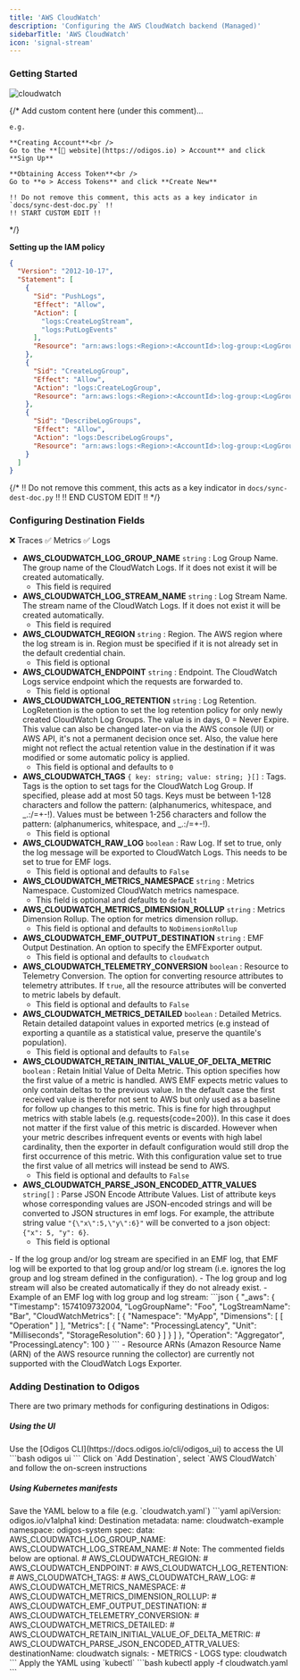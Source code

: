 ```yaml
---
title: 'AWS CloudWatch'
description: 'Configuring the AWS CloudWatch backend (Managed)'
sidebarTitle: 'AWS CloudWatch'
icon: 'signal-stream'
---
```


### Getting Started

<img src="https://d15jtxgb40qetw.cloudfront.net/awscloudwatch.svg" alt="cloudwatch" className="not-prose h-20" />

{/*
    Add custom content here (under this comment)...

    e.g.

    **Creating Account**<br />
    Go to the **[🔗 website](https://odigos.io) > Account** and click **Sign Up**

    **Obtaining Access Token**<br />
    Go to **⚙️ > Access Tokens** and click **Create New**

    !! Do not remove this comment, this acts as a key indicator in `docs/sync-dest-doc.py` !!
    !! START CUSTOM EDIT !!
*/}


<AwsCredentials />

**Setting up the IAM policy**

```json
{
  "Version": "2012-10-17",
  "Statement": [
    {
      "Sid": "PushLogs",
      "Effect": "Allow",
      "Action": [
        "logs:CreateLogStream",
        "logs:PutLogEvents"
      ],
      "Resource": "arn:aws:logs:<Region>:<AccountId>:log-group:<LogGroupName>:log-stream:<LogStreamName>"
    },
    {
      "Sid": "CreateLogGroup",
      "Effect": "Allow",
      "Action": "logs:CreateLogGroup",
      "Resource": "arn:aws:logs:<Region>:<AccountId>:log-group:<LogGroupName>"
    },
    {
      "Sid": "DescribeLogGroups",
      "Effect": "Allow",
      "Action": "logs:DescribeLogGroups",
      "Resource": "arn:aws:logs:<Region>:<AccountId>:log-group:<LogGroupName>"
    }
  ]
}
```

{/*
    !! Do not remove this comment, this acts as a key indicator in `docs/sync-dest-doc.py` !!
    !! END CUSTOM EDIT !!
*/}

### Configuring Destination Fields

<Accordion title="Supported Signals:">
  ❌ Traces
  ✅ Metrics
  ✅ Logs
</Accordion>

- **AWS_CLOUDWATCH_LOG_GROUP_NAME** `string` : Log Group Name. The group name of the CloudWatch Logs. If it does not exist it will be created automatically.
  - This field is required
- **AWS_CLOUDWATCH_LOG_STREAM_NAME** `string` : Log Stream Name. The stream name of the CloudWatch Logs. If it does not exist it will be created automatically.
  - This field is required
- **AWS_CLOUDWATCH_REGION** `string` : Region. The AWS region where the log stream is in. Region must be specified if it is not already set in the default credential chain.
  - This field is optional
- **AWS_CLOUDWATCH_ENDPOINT** `string` : Endpoint. The CloudWatch Logs service endpoint which the requests are forwarded to.
  - This field is optional
- **AWS_CLOUDWATCH_LOG_RETENTION** `string` : Log Retention. LogRetention is the option to set the log retention policy for only newly created CloudWatch Log Groups. The value is in days, 0 = Never Expire. This value can also be changed later-on via the AWS console (UI) or AWS API, it's not a permanent decision once set. Also, the value here might not reflect the actual retention value in the destination if it was modified or some automatic policy is applied.
  - This field is optional and defaults to `0`
- **AWS_CLOUDWATCH_TAGS** `{ key: string; value: string; }[]` : Tags. Tags is the option to set tags for the CloudWatch Log Group. If specified, please add at most 50 tags. Keys must be between 1-128 characters and follow the pattern: (alphanumerics, whitespace, and _.:/=+-!). Values must be between 1-256 characters and follow the pattern: (alphanumerics, whitespace, and _.:/=+-!).
  - This field is optional
- **AWS_CLOUDWATCH_RAW_LOG** `boolean` : Raw Log. If set to true, only the log message will be exported to CloudWatch Logs. This needs to be set to true for EMF logs.
  - This field is optional and defaults to `False`
- **AWS_CLOUDWATCH_METRICS_NAMESPACE** `string` : Metrics Namespace. Customized CloudWatch metrics namespace.
  - This field is optional and defaults to `default`
- **AWS_CLOUDWATCH_METRICS_DIMENSION_ROLLUP** `string` : Metrics Dimension Rollup. The option for metrics dimension rollup.
  - This field is optional and defaults to `NoDimensionRollup`
- **AWS_CLOUDWATCH_EMF_OUTPUT_DESTINATION** `string` : EMF Output Destination. An option to specify the EMFExporter output.
  - This field is optional and defaults to `cloudwatch`
- **AWS_CLOUDWATCH_TELEMETRY_CONVERSION** `boolean` : Resource to Telemetry Conversion. The option for converting resource attributes to telemetry attributes. If `true`, all the resource attributes will be converted to metric labels by default.
  - This field is optional and defaults to `False`
- **AWS_CLOUDWATCH_METRICS_DETAILED** `boolean` : Detailed Metrics. Retain detailed datapoint values in exported metrics (e.g instead of exporting a quantile as a statistical value, preserve the quantile's population).
  - This field is optional and defaults to `False`
- **AWS_CLOUDWATCH_RETAIN_INITIAL_VALUE_OF_DELTA_METRIC** `boolean` : Retain Initial Value of Delta Metric. This option specifies how the first value of a metric is handled. AWS EMF expects metric values to only contain deltas to the previous value. In the default case the first received value is therefor not sent to AWS but only used as a baseline for follow up changes to this metric. This is fine for high throughput metrics with stable labels (e.g. requests{code=200}). In this case it does not matter if the first value of this metric is discarded. However when your metric describes infrequent events or events with high label cardinality, then the exporter in default configuration would still drop the first occurrence of this metric. With this configuration value set to true the first value of all metrics will instead be send to AWS.
  - This field is optional and defaults to `False`
- **AWS_CLOUDWATCH_PARSE_JSON_ENCODED_ATTR_VALUES** `string[]` : Parse JSON Encode Attribute Values. List of attribute keys whose corresponding values are JSON-encoded strings and will be converted to JSON structures in emf logs. For example, the attribute string value `"{\"x\":5,\"y\":6}"` will be converted to a json object: `{"x": 5, "y": 6}`.
  - This field is optional

<Note>
  - If the log group and/or log stream are specified in an EMF log, that EMF log will be exported to that log group and/or log stream (i.e. ignores the log group and log stream defined in the configuration).
    - The log group and log stream will also be created automatically if they do not already exist.
    - Example of an EMF log with log group and log stream:
    ```json
    {
      "_aws": {
        "Timestamp": 1574109732004,
        "LogGroupName": "Foo",
        "LogStreamName": "Bar",
        "CloudWatchMetrics": [
          {
            "Namespace": "MyApp",
            "Dimensions": [
              [
                "Operation"
              ]
            ],
            "Metrics": [
              {
                "Name": "ProcessingLatency",
                "Unit": "Milliseconds",
                "StorageResolution": 60
              }
            ]
          }
        ]
      },
      "Operation": "Aggregator",
      "ProcessingLatency": 100
    }
    ```
  - Resource ARNs (Amazon Resource Name (ARN) of the AWS resource running the collector) are currently not supported with the CloudWatch Logs Exporter.
</Note>

### Adding Destination to Odigos

There are two primary methods for configuring destinations in Odigos:

##### **Using the UI**

<Steps>
  <Step>
    Use the [Odigos CLI](https://docs.odigos.io/cli/odigos_ui) to access the UI
    ```bash
    odigos ui
    ```
  </Step>
  <Step>
    Click on `Add Destination`, select `AWS CloudWatch` and follow the on-screen instructions
  </Step>
</Steps>

##### **Using Kubernetes manifests**

<Steps>
  <Step>
    Save the YAML below to a file (e.g. `cloudwatch.yaml`)
    ```yaml
    apiVersion: odigos.io/v1alpha1
    kind: Destination
    metadata:
      name: cloudwatch-example
      namespace: odigos-system
    spec:
      data:
        AWS_CLOUDWATCH_LOG_GROUP_NAME: <Log Group Name>
        AWS_CLOUDWATCH_LOG_STREAM_NAME: <Log Stream Name>
        # Note: The commented fields below are optional.
        # AWS_CLOUDWATCH_REGION: <Region (options: [af-south-1, ap-east-1, ap-northeast-1, ap-northeast-2, ap-northeast-3, ap-south-1, ap-south-2, ap-southeast-1, ap-southeast-2, ap-southeast-3, ap-southeast-4, ap-southeast-5, ap-southeast-7, ca-central-1, ca-west-1, eu-central-1, eu-central-2, eu-north-1, eu-south-1, eu-south-2, eu-west-1, eu-west-2, eu-west-3, il-central-1, me-central-1, me-south-1, mx-central-1, sa-east-1, us-east-1, us-east-2, us-gov-east-1, us-gov-west-1, us-west-1, us-west-2])>
        # AWS_CLOUDWATCH_ENDPOINT: <Endpoint (options: [logs.af-south-1.amazonaws.com, logs.af-south-1.api.aws, logs.ap-east-1.amazonaws.com, logs.ap-east-1.api.aws, logs.ap-northeast-1.amazonaws.com, logs.ap-northeast-1.api.aws, logs.ap-northeast-2.amazonaws.com, logs.ap-northeast-2.api.aws, logs.ap-northeast-3.amazonaws.com, logs.ap-northeast-3.api.aws, logs.ap-south-1.amazonaws.com, logs.ap-south-1.api.aws, logs.ap-south-2.amazonaws.com, logs.ap-south-2.api.aws, logs.ap-southeast-1.amazonaws.com, logs.ap-southeast-1.api.aws, logs.ap-southeast-2.amazonaws.com, logs.ap-southeast-2.api.aws, logs.ap-southeast-3.amazonaws.com, logs.ap-southeast-3.api.aws, logs.ap-southeast-4.amazonaws.com, logs.ap-southeast-4.api.aws, logs.ap-southeast-5.amazonaws.com, logs.ap-southeast-5.api.aws, logs.ap-southeast-7.amazonaws.com, logs.ap-southeast-7.api.aws, logs.ca-central-1.amazonaws.com, logs.ca-central-1.api.aws, logs-fips.ca-central-1.amazonaws.com, logs.ca-west-1.amazonaws.com, logs.ca-west-1.api.aws, logs-fips.ca-west-1.amazonaws.com, logs.eu-central-1.amazonaws.com, logs.eu-central-1.api.aws, logs.eu-central-2.amazonaws.com, logs.eu-central-2.api.aws, logs.eu-north-1.amazonaws.com, logs.eu-north-1.api.aws, logs.eu-south-1.amazonaws.com, logs.eu-south-1.api.aws, logs.eu-south-2.amazonaws.com, logs.eu-south-2.api.aws, logs.eu-west-1.amazonaws.com, logs.eu-west-1.api.aws, logs.eu-west-2.amazonaws.com, logs.eu-west-2.api.aws, logs.eu-west-3.amazonaws.com, logs.eu-west-3.api.aws, logs.il-central-1.amazonaws.com, logs.il-central-1.api.aws, logs.me-central-1.amazonaws.com, logs.me-central-1.api.aws, logs.me-south-1.amazonaws.com, logs.me-south-1.api.aws, logs.mx-central-1.amazonaws.com, logs.mx-central-1.api.aws, logs.sa-east-1.amazonaws.com, logs.sa-east-1.api.aws, logs.us-east-1.amazonaws.com, logs-fips.us-east-1.amazonaws.com, logs.us-east-1.api.aws, logs.us-east-2.amazonaws.com, logs.us-east-2.api.aws, logs-fips.us-east-2.amazonaws.com, logs.us-gov-east-1.amazonaws.com, logs.us-gov-west-1.amazonaws.com, logs.us-west-1.amazonaws.com, logs.us-west-1.api.aws, logs-fips.us-west-1.amazonaws.com, logs.us-west-2.amazonaws.com, logs-fips.us-west-2.amazonaws.com, logs.us-west-2.api.aws])>
        # AWS_CLOUDWATCH_LOG_RETENTION: <Log Retention (default: 0) (options: [0, 1, 3, 5, 7, 14, 30, 60, 90, 120, 150, 180, 365, 400, 545, 731, 1827, 2192, 2557, 2922, 3288, 3653])>
        # AWS_CLOUDWATCH_TAGS: <Tags>
        # AWS_CLOUDWATCH_RAW_LOG: <Raw Log>
        # AWS_CLOUDWATCH_METRICS_NAMESPACE: <Metrics Namespace (default: default)>
        # AWS_CLOUDWATCH_METRICS_DIMENSION_ROLLUP: <Metrics Dimension Rollup (default: NoDimensionRollup) (options: [NoDimensionRollup, SingleDimensionRollupOnly, ZeroAndSingleDimensionRollup])>
        # AWS_CLOUDWATCH_EMF_OUTPUT_DESTINATION: <EMF Output Destination (default: cloudwatch) (options: [cloudwatch, stdout])>
        # AWS_CLOUDWATCH_TELEMETRY_CONVERSION: <Resource to Telemetry Conversion>
        # AWS_CLOUDWATCH_METRICS_DETAILED: <Detailed Metrics>
        # AWS_CLOUDWATCH_RETAIN_INITIAL_VALUE_OF_DELTA_METRIC: <Retain Initial Value of Delta Metric>
        # AWS_CLOUDWATCH_PARSE_JSON_ENCODED_ATTR_VALUES: <Parse JSON Encode Attribute Values>
      destinationName: cloudwatch
      signals:
      - METRICS
      - LOGS
      type: cloudwatch
    ```
  </Step>
  <Step>
    Apply the YAML using `kubectl`
    ```bash
    kubectl apply -f cloudwatch.yaml
    ```
  </Step>
</Steps>
